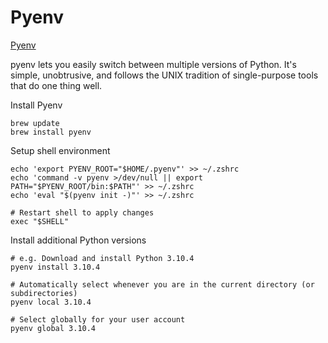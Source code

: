 Pyenv
=====

[Pyenv](https://github.com/pyenv/pyenv)

pyenv lets you easily switch between multiple versions of Python.
It's simple, unobtrusive, and follows the UNIX tradition of single-purpose tools that do one thing well.

Install Pyenv
```shell
brew update
brew install pyenv
```

Setup shell environment
```shell
echo 'export PYENV_ROOT="$HOME/.pyenv"' >> ~/.zshrc
echo 'command -v pyenv >/dev/null || export PATH="$PYENV_ROOT/bin:$PATH"' >> ~/.zshrc
echo 'eval "$(pyenv init -)"' >> ~/.zshrc

# Restart shell to apply changes
exec "$SHELL"
```

Install additional Python versions
```shell
# e.g. Download and install Python 3.10.4
pyenv install 3.10.4

# Automatically select whenever you are in the current directory (or subdirectories)
pyenv local 3.10.4

# Select globally for your user account
pyenv global 3.10.4
```